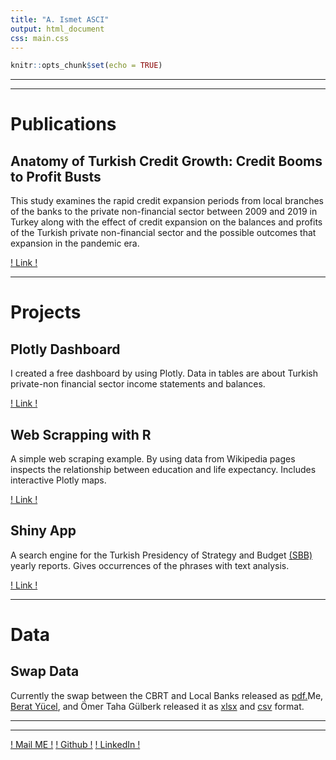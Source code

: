 ```yaml
---
title: "A. Ismet ASCI"
output: html_document
css: main.css
---
```


```r
knitr::opts_chunk$set(echo = TRUE)
```

----------------------------------------------------------------------------------------------------------------------

----------------------------------------------------------------------------------------------------------------------


# Publications

## Anatomy of Turkish Credit Growth: Credit Booms to Profit Busts

This study examines the rapid credit expansion periods from local branches of the banks to the private non-financial sector between 2009 and 2019 in Turkey along with the effect of credit expansion on the balances and profits of the Turkish private non-financial sector and the possible outcomes that expansion in the pandemic era.

[! Link !](https://aiasci.github.io/credit/)


-------------------------------------------

# Projects

## Plotly Dashboard

I created a free dashboard by using Plotly. Data in tables are about Turkish private-non financial sector income statements and balances.

[! Link !](https://aiasci.github.io/firm_dashboard/)

## Web Scrapping with R

A simple web scraping example. By using data from Wikipedia pages inspects the relationship between education and life expectancy. Includes interactive Plotly maps.

[! Link !](https://aiasci.github.io/web_scrap_r/)

## Shiny App

A search engine for the Turkish Presidency of Strategy and Budget [(SBB)](https://www.sbb.gov.tr/) yearly reports. Gives occurrences of the phrases with text analysis.

[! Link !](https://aiasci.shinyapps.io/searcher/)

-------------------------------------------

# Data

## Swap Data

Currently the swap between the CBRT and Local Banks released as [pdf.](https://www.tcmb.gov.tr/wps/wcm/connect/a6ffdb2f-47d9-4ae9-8c39-5075867aaec3/TCMB+Tarafl%C4%B1+Swap+%C4%B0%C5%9Flemleri.pdf?MOD=AJPERES)Me, [Berat Yücel](https://github.com/baradyu/), and Ömer Taha Gülberk released it as [xlsx](https://github.com/aiasci/swap/raw/master/2021-04-20.swap.xlsx) and [csv](https://raw.githubusercontent.com/aiasci/swap/master/2021-04-20.swap.csv) format. 


----------------------------------------------------------------------------------------------------------------------

----------------------------------------------------------------------------------------------------------------------

[! Mail ME !](mailto:ismet.asci@outlook.com){.highlight .pre} [! Github !](https://github.com/aiasci/) [! LinkedIn !](https://www.linkedin.com/in/ismetasci/)

